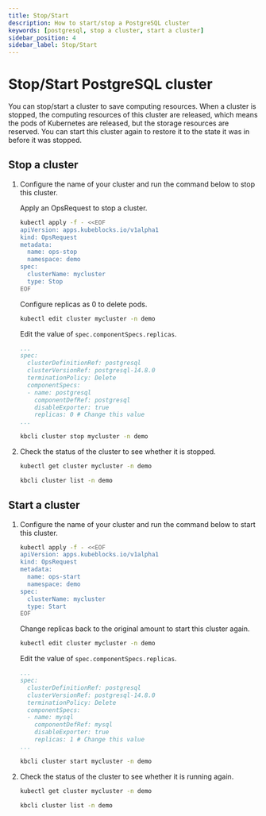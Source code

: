 ```yaml
---
title: Stop/Start
description: How to start/stop a PostgreSQL cluster
keywords: [postgresql, stop a cluster, start a cluster]
sidebar_position: 4
sidebar_label: Stop/Start
---
```



# Stop/Start PostgreSQL cluster

You can stop/start a cluster to save computing resources. When a cluster is stopped, the computing resources of this cluster are released, which means the pods of Kubernetes are released, but the storage resources are reserved. You can start this cluster again to restore it to the state it was in before it was stopped.

## Stop a cluster

1. Configure the name of your cluster and run the command below to stop this cluster.

   <Tabs>

   <TabItem value="OpsRequest" label="OpsRequest" default>

   Apply an OpsRequest to stop a cluster.

   ```bash
   kubectl apply -f - <<EOF
   apiVersion: apps.kubeblocks.io/v1alpha1
   kind: OpsRequest
   metadata:
     name: ops-stop
     namespace: demo
   spec:
     clusterName: mycluster
     type: Stop
   EOF
   ```

   </TabItem>

   <TabItem value="Edit cluster YAML file" label="Edit cluster YAML file">

   Configure replicas as 0 to delete pods.

   ```bash
   kubectl edit cluster mycluster -n demo
   ```

   Edit the value of `spec.componentSpecs.replicas`.

   ```yaml
   ...
   spec:
     clusterDefinitionRef: postgresql
     clusterVersionRef: postgresql-14.8.0
     terminationPolicy: Delete
     componentSpecs:
     - name: postgresql
       componentDefRef: postgresql
       disableExporter: true
       replicas: 0 # Change this value
   ...
   ```

   </TabItem>

   <TabItem value="kbcli" label="kbcli">

   ```bash
   kbcli cluster stop mycluster -n demo
   ```

   </TabItem>

   </Tabs>

2. Check the status of the cluster to see whether it is stopped.

   <Tabs>

   <TabItem value="kubectl" label="kubectl" default>

   ```bash
   kubectl get cluster mycluster -n demo
   ```

   </TabItem>

   <TabItem value="kbcli" label="kbcli">

   ```bash
   kbcli cluster list -n demo
   ```

   </TabItem>

   </Tabs>

## Start a cluster

1. Configure the name of your cluster and run the command below to start this cluster.

   <Tabs>

   <TabItem value="OpsRequest" label="OpsRequest" default>

   ```bash
   kubectl apply -f - <<EOF
   apiVersion: apps.kubeblocks.io/v1alpha1
   kind: OpsRequest
   metadata:
     name: ops-start
     namespace: demo
   spec:
     clusterName: mycluster
     type: Start
   EOF
   ```

   </TabItem>

   <TabItem value="Edit cluster YAML file" label="Edit cluster YAML file">

   Change replicas back to the original amount to start this cluster again.

   ```bash
   kubectl edit cluster mycluster -n demo
   ```

   Edit the value of `spec.componentSpecs.replicas`.

   ```yaml
   ...
   spec:
     clusterDefinitionRef: postgresql
     clusterVersionRef: postgresql-14.8.0
     terminationPolicy: Delete
     componentSpecs:
     - name: mysql
       componentDefRef: mysql
       disableExporter: true
       replicas: 1 # Change this value
   ...
   ```

   </TabItem>

   <TabItem value="kbcli" label="kbcli">

   ```bash
   kbcli cluster start mycluster -n demo
   ```

   </TabItem>

   </Tabs>

2. Check the status of the cluster to see whether it is running again.

   <Tabs>

   <TabItem value="kubectl" label="kubectl" default>

   ```bash
   kubectl get cluster mycluster -n demo
   ```

   </TabItem>

   <TabItem value="kbcli" label="kbcli">

   ```bash
   kbcli cluster list -n demo
   ```

   </TabItem>

   </Tabs>
